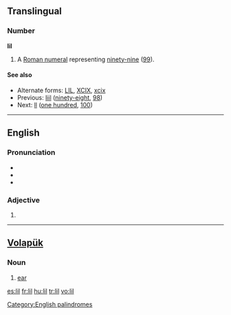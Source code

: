 {{also|li'l|li-l|lil'|lil-}}
==Translingual==
{{rfv}}
===Number===
'''lil'''

# {{informal}} A [[Roman numeral]] representing [[ninety-nine]] ([[99]]).

====See also====
* Alternate forms: [[LIL]], [[XCIX]], [[xcix]]
* Previous: [[liil]] ([[ninety-eight]], [[98]])
* Next: [[ll]] ([[one hundred]], [[100]])

----

==English==

===Pronunciation===
* {{IPA|/lɪl/}}
* {{rhymes|ɪl}}
* {{homophones|Lil}}

===Adjective===
{{infl|en|adjective}}

# {{alternative form of|[[li'l]]}}

[[Category:English palindromes]]

----

==[[Volapük]]==

===Noun===
{{infl|vo|noun}}

# [[ear]]

[[es:lil]]
[[fr:lil]]
[[hu:lil]]
[[tr:lil]]
[[vo:lil]]